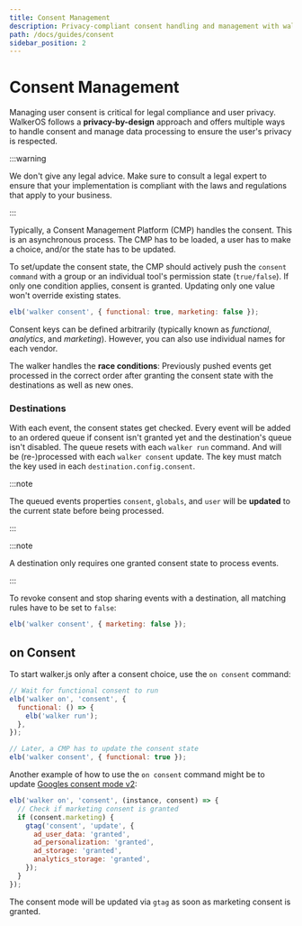 ```yaml
---
title: Consent Management
description: Privacy-compliant consent handling and management with walkerOS
path: /docs/guides/consent
sidebar_position: 2
---
```


# Consent Management

Managing user consent is critical for legal compliance and user privacy.
WalkerOS follows a **privacy-by-design** approach and offers multiple ways to
handle consent and manage data processing to ensure the user's privacy is
respected.

:::warning

We don't give any legal advice. Make sure to consult a legal expert to ensure
that your implementation is compliant with the laws and regulations that apply
to your business.

:::

Typically, a Consent Management Platform (CMP) handles the consent. This is an
asynchronous process. The CMP has to be loaded, a user has to make a choice,
and/or the state has to be updated.

To set/update the consent state, the CMP should actively push the
`consent command` with a group or an individual tool's permission state
(`true/false`). If only one condition applies, consent is granted. Updating only
one value won't override existing states.

```js
elb('walker consent', { functional: true, marketing: false });
```

Consent keys can be defined arbitrarily (typically known as _functional_,
_analytics_, and _marketing_). However, you can also use individual names for
each vendor.

The walker handles the **race conditions**: Previously pushed events get
processed in the correct order after granting the consent state with the
destinations as well as new ones.

### Destinations

With each event, the consent states get checked. Every event will be added to an
ordered queue if consent isn't granted yet and the destination's queue isn't
disabled. The queue resets with each `walker run` command. And will be
(re-)processed with each `walker consent` update. The key must match the key
used in each `destination.config.consent`.

:::note

The queued events properties `consent`, `globals`, and `user` will be
**updated** to the current state before being processed.

:::

:::note

A destination only requires one granted consent state to process events.

:::

To revoke consent and stop sharing events with a destination, all matching rules
have to be set to `false`:

```js
elb('walker consent', { marketing: false });
```

## on Consent

To start walker.js only after a consent choice, use the `on consent` command:

```js
// Wait for functional consent to run
elb('walker on', 'consent', {
  functional: () => {
    elb('walker run');
  },
});

// Later, a CMP has to update the consent state
elb('walker consent', { functional: true });
```

Another example of how to use the `on consent` command might be to update
[Googles consent mode v2](https://developers.google.com/tag-platform/security/guides/consent?consentmode=basic):

```js
elb('walker on', 'consent', (instance, consent) => {
  // Check if marketing consent is granted
  if (consent.marketing) {
    gtag('consent', 'update', {
      ad_user_data: 'granted',
      ad_personalization: 'granted',
      ad_storage: 'granted',
      analytics_storage: 'granted',
    });
  }
});
```

The consent mode will be updated via `gtag` as soon as marketing consent is
granted.
